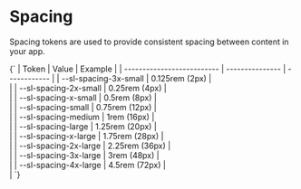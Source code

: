 
[//]: # (import '../src/styles/global.css';)

<Meta title="Design Tokens/Spacing" />

<style>
    {`
        .spacing-demo {
            width: 100px;
            background: var(--sl-color-primary-600);
        }
    `}
</style>

<h1 class="h1">Spacing</h1>

Spacing tokens are used to provide consistent spacing between content in your app.

<Markdown>
    {`
| Token                      | Value           | Example      |
| -------------------------- | --------------- | ------------ |
| --sl-spacing-3x-small	     | 0.125rem (2px)  | <div class="spacing-demo" style="width: var(--sl-spacing-3x-small); height: var(--sl-spacing-3x-small)"></div> |
| --sl-spacing-2x-small	     | 0.25rem (4px)   | <div class="spacing-demo" style="width: var(--sl-spacing-2x-small); height: var(--sl-spacing-2x-small)"></div> |
| --sl-spacing-x-small	     | 0.5rem (8px)    | <div class="spacing-demo" style="width: var(--sl-spacing-x-small); height: var(--sl-spacing-x-small)"></div> |
| --sl-spacing-small	     | 0.75rem (12px)  | <div class="spacing-demo" style="width: var(--sl-spacing-small); height: var(--sl-spacing-small)"></div> |
| --sl-spacing-medium	     | 1rem (16px)     | <div class="spacing-demo" style="width: var(--sl-spacing-medium); height: var(--sl-spacing-medium)"></div> |
| --sl-spacing-large	     | 1.25rem (20px)  | <div class="spacing-demo" style="width: var(--sl-spacing-large); height: var(--sl-spacing-large)"></div> |
| --sl-spacing-x-large	     | 1.75rem (28px)  | <div class="spacing-demo" style="width: var(--sl-spacing-x-large); height: var(--sl-spacing-x-large)"></div> |
| --sl-spacing-2x-large	     | 2.25rem (36px)  | <div class="spacing-demo" style="width: var(--sl-spacing-2x-large); height: var(--sl-spacing-2x-large)"></div> |
| --sl-spacing-3x-large	     | 3rem (48px)     | <div class="spacing-demo" style="width: var(--sl-spacing-3x-large); height: var(--sl-spacing-3x-large)"></div> |
| --sl-spacing-4x-large	     | 4.5rem (72px)   | <div class="spacing-demo" style="width: var(--sl-spacing-4x-large); height: var(--sl-spacing-4x-large)"></div> |
`}
</Markdown>

